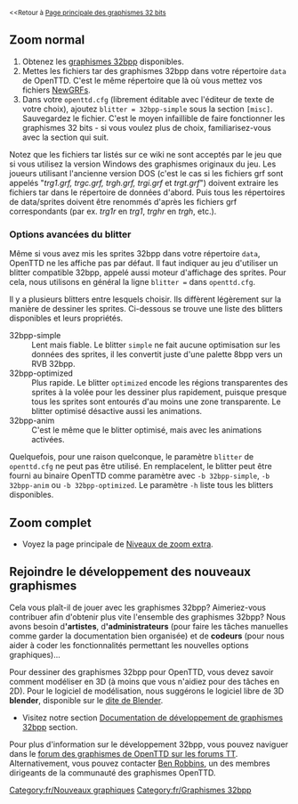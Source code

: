 <small><<Retour à [[fr/Archive/Old 32bpp/Développement de graphismes 32bits|Page principale des graphismes 32 bits]]</small>
{{en/Feature|0.6|align="right"}}

==Zoom normal==
# Obtenez les [[fr/Liste des tars 32bpp  téléchargeables|graphismes 32bpp]] disponibles.
# Mettes les fichiers tar des graphismes 32bpp dans votre répertoire <code>data</code> de OpenTTD. C'est le même répertoire que là où vous mettez vos fichiers [[fr/Manual/NewGRF|NewGRFs]].
# Dans votre <code>openttd.cfg</code> (librement éditable avec l'éditeur de texte de votre choix), ajoutez <code>blitter = 32bpp-simple</code> sous la section <code>[misc]</code>. Sauvegardez le fichier. C'est le moyen infaillible de faire fonctionner les graphismes 32 bits - si vous voulez plus de choix, familiarisez-vous avec la section qui suit.

Notez que les fichiers tar listés sur ce wiki ne sont acceptés par le jeu que si vous utilisez la version Windows des graphismes originaux du jeu. Les joueurs utilisant l'ancienne version DOS (c'est le cas si les fichiers grf sont appelés "''trg1.grf, trgc.grf, trgh.grf, trgi.grf'' et ''trgt.grf''") doivent extraire les fichiers tar dans le répertoire de données d'abord. Puis tous les répertoires de data/sprites doivent être renommés d'après les fichiers grf correspondants (par ex. ''trg1r'' en ''trg1'', ''trghr'' en ''trgh'', etc.).

===Options avancées du blitter===

Même si vous avez mis les sprites 32bpp dans votre répertoire <code>data</code>, OpenTTD ne les affiche pas par défaut. Il faut indiquer au jeu d'utiliser un blitter compatible 32bpp, appelé aussi moteur d'affichage des sprites. Pour cela, nous utilisons en général la ligne <code>blitter =</code> dans <code>openttd.cfg</code>.
    
Il y a plusieurs blitters entre lesquels choisir. Ils diffèrent légèrement sur la manière de dessiner les sprites. Ci-dessous se trouve une liste des blitters disponibles et leurs propriétés.

;32bpp-simple
:Lent mais fiable. Le blitter <code>simple</code> ne fait aucune optimisation sur les données des sprites, il les convertit juste d'une palette 8bpp vers un RVB 32bpp.
;32bpp-optimized
:Plus rapide. Le blitter <code>optimized</code> encode les régions transparentes des sprites à la volée pour les dessiner plus rapidement, puisque presque tous les sprites sont entourés d'au moins une zone transparente. Le blitter optimisé désactive aussi les animations.
;32bpp-anim
:C'est le même que le blitter optimisé, mais avec les animations activées.

Quelquefois, pour une raison quelconque, le paramètre <code>blitter</code> de <code>openttd.cfg</code> ne peut pas être utilisé. En remplacelent, le blitter peut être fourni au binaire OpenTTD comme paramètre avec  <code>-b 32bpp-simple</code>, <code>-b 32bpp-anim</code> ou <code>-b 32bpp-optimized</code>. Le paramètre <code>-h</code> liste tous les blitters disponibles.


==Zoom complet==

* Voyez la page principale de [[fr/Niveaux de zoom extra 32bpp|Niveaux de zoom extra]].


==Rejoindre le développement des nouveaux graphismes==

Cela vous plaît-il de jouer avec les graphismes 32bpp? Aimeriez-vous contribuer afin d'obtenir plus vite l'ensemble des graphismes 32bpp? Nous avons besoin d''''artistes''', d''''administrateurs''' (pour faire les tâches manuelles comme garder la documentation bien organisée) et de '''codeurs''' (pour nous aider à coder les fonctionnalités permettant les nouvelles options graphiques)...

Pour dessiner des graphismes 32bpp pour OpenTTD, vous devez savoir comment modéliser en 3D (à moins que vous n'aidiez pour des tâches en 2D). Pour le logiciel de modélisation, nous suggérons le logiciel libre de 3D '''blender''', disponible sur le [http://blender.org dite de Blender].

* Visitez notre section [[fr/Archive/Old 32bpp/Documentation de développement de graphismes 32bpp|Documentation de développement de graphismes 32bpp]] section.

Pour plus d'information sur le développement 32bpp, vous pouvez naviguer dans le [http://www.tt-forums.net/viewforum.php?f=36 forum des graphismes de OpenTTD sur les forums TT]. Alternativement, vous pouvez contacter [[en/Ben|Ben Robbins]], un des membres dirigeants de la communauté des graphismes OpenTTD.


{{fr/Navbox Développement graphique}}

[[Category:fr/Nouveaux graphiques]][[Category:fr/Graphismes 32bpp]]